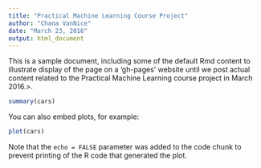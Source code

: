 ```yaml
---
title: "Practical Machine Learning Course Project"
author: "Chana VanNice"
date: "March 23, 2016"
output: html_document
---
```


This is a sample document, including some of the default Rmd content to illustrate display of the page on a 'gh-pages' website until we post actual content related to the Practical Machine Learning course project in March 2016.>.


```r
summary(cars)
```

You can also embed plots, for example:

```r
plot(cars)
```

Note that the `echo = FALSE` parameter was added to the code chunk to prevent printing of the R code that generated the plot.
